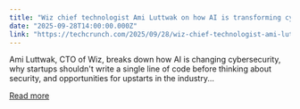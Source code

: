 ```yaml
---
title: "Wiz chief technologist Ami Luttwak on how AI is transforming cyberattacks "
date: "2025-09-28T14:00:00.000Z"
link: "https://techcrunch.com/2025/09/28/wiz-chief-technologist-ami-luttwak-on-how-ai-is-transforming-cyberattacks/"
---
```


Ami Luttwak, CTO of Wiz, breaks down how AI is changing cybersecurity, why startups shouldn't write a single line of code before thinking about security, and opportunities for upstarts in the industry...

[Read more](https://techcrunch.com/2025/09/28/wiz-chief-technologist-ami-luttwak-on-how-ai-is-transforming-cyberattacks/)
